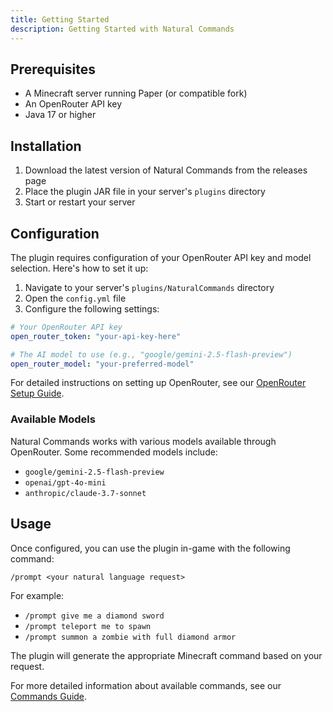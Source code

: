 ```yaml
---
title: Getting Started
description: Getting Started with Natural Commands
---
```



<InlineTOC items={toc} />

## Prerequisites

- A Minecraft server running Paper (or compatible fork)
- An OpenRouter API key
- Java 17 or higher

## Installation

1. Download the latest version of Natural Commands from the releases page
2. Place the plugin JAR file in your server's `plugins` directory
3. Start or restart your server

## Configuration

The plugin requires configuration of your OpenRouter API key and model selection. Here's how to set it up:

1. Navigate to your server's `plugins/NaturalCommands` directory
2. Open the `config.yml` file
3. Configure the following settings:

```yaml
# Your OpenRouter API key
open_router_token: "your-api-key-here"

# The AI model to use (e.g., "google/gemini-2.5-flash-preview")
open_router_model: "your-preferred-model"
```

For detailed instructions on setting up OpenRouter, see our [OpenRouter Setup Guide](/docs/openrouter).

### Available Models

Natural Commands works with various models available through OpenRouter. Some recommended models include:

- `google/gemini-2.5-flash-preview`
- `openai/gpt-4o-mini`
- `anthropic/claude-3.7-sonnet`

## Usage

Once configured, you can use the plugin in-game with the following command:

```
/prompt <your natural language request>
```

For example:

- `/prompt give me a diamond sword`
- `/prompt teleport me to spawn`
- `/prompt summon a zombie with full diamond armor`

The plugin will generate the appropriate Minecraft command based on your request.

For more detailed information about available commands, see our [Commands Guide](/docs/commands).
